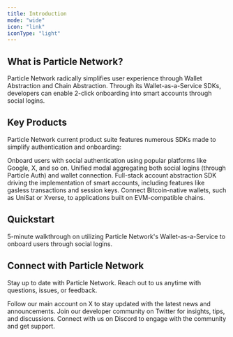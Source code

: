 ```yaml
---
title: Introduction  
mode: "wide"
icon: "link"
iconType: "light"
---
```


## What is Particle Network?

Particle Network radically simplifies user experience through Wallet Abstraction and Chain Abstraction. Through its Wallet-as-a-Service SDKs, developers can enable 2-click onboarding into smart accounts through social logins.

## Key Products

Particle Network current product suite features numerous SDKs made to simplify authentication and onboarding:

<CardGroup cols={2}>
  <Card title="Particle Auth" icon="shield" href="../api-reference/auth">
     Onboard users with social authentication using popular platforms like Google, X, and so on.
   </Card>
 <Card title="Particle Connect" icon="link" href="../api-reference/connect">
   Unified modal aggregating both social logins (through Particle Auth) and wallet connection.
 </Card>
 <Card title="Account Abstraction" icon="credit-card" href="../api-reference/aa">
  Full-stack account abstraction SDK driving the implementation of smart accounts, including features like gasless transactions and session keys.
 </Card>
  <Card title="BTC Connect" icon="btc" href="../api-reference/btc">
     Connect Bitcoin-native wallets, such as UniSat or Xverse, to applications built on EVM-compatible chains.
   </Card>
</CardGroup>

## Quickstart

  <Card title="Integrate Wallet-as-a-Service" icon="code" href="/resources/quickstart/waas/web-quickstart">
    5-minute walkthrough on utilizing Particle Network's Wallet-as-a-Service to onboard users through social logins.
  </Card>


## Connect with Particle Network

Stay up to date with Particle Network. Reach out to us anytime with questions, issues, or feedback.

<CardGroup cols={3}>
  <Card title="@ParticleNtwrk" icon="x-twitter" href="https://x.com/ParticleNtwrk">
    Follow our main account on X to stay updated with the latest news and announcements.
  </Card>
  <Card title="@ParticleBuild" icon="x-twitter" href="https://x.com/ParticleBuild">
    Join our developer community on Twitter for insights, tips, and discussions.
  </Card>
  <Card title="Discord" icon="discord" href="https://discord.gg/particlenetwork">
    Connect with us on Discord to engage with the community and get support.
  </Card>
</CardGroup>
